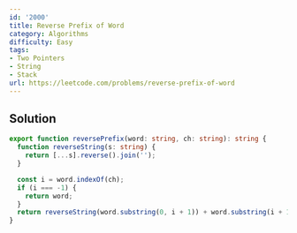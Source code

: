 ```yaml
---
id: '2000'
title: Reverse Prefix of Word
category: Algorithms
difficulty: Easy
tags:
- Two Pointers
- String
- Stack
url: https://leetcode.com/problems/reverse-prefix-of-word
---
```


## Solution

```typescript filename="solution.ts" copy
export function reversePrefix(word: string, ch: string): string {
  function reverseString(s: string) {
    return [...s].reverse().join('');
  }

  const i = word.indexOf(ch);
  if (i === -1) {
    return word;
  }
  return reverseString(word.substring(0, i + 1)) + word.substring(i + 1);
}
```

